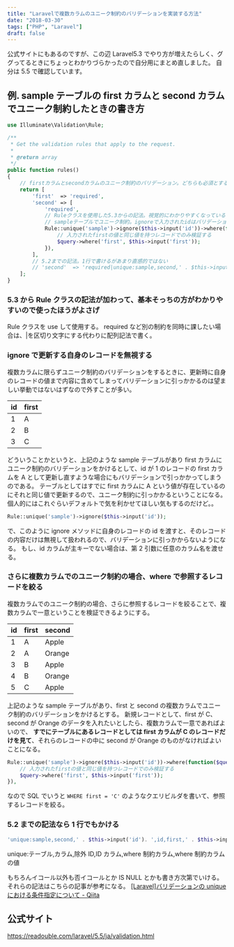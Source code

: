 ```yaml
---
title: "Laravelで複数カラムのユニーク制約のバリデーションを実装する方法"
date: "2018-03-30"
tags: ["PHP", "Laravel"]
draft: false
---
```


公式サイトにもあるのですが、この辺 Laravel5.3 でやり方が増えたらしく、ググってるときにちょっとわかりづらかったので自分用にまとめ直しました。
自分は 5.5 で確認しています。

## 例. sample テーブルの first カラムと second カラムでユニーク制約したときの書き方

```php
use Illuminate\Validation\Rule;

/**
 * Get the validation rules that apply to the request.
 *
 * @return array
 */
public function rules()
{
	// firstカラムとsecondカラムのユニーク制約のバリデーション。どちらも必須とする
    return [
        'first'  => 'required',
        'second' => [
            'required',
            // Ruleクラスを使用した5.3からの記法。視覚的にわかりやすくなっている
            // sampleテーブルでユニーク制約。ignoreで入力されたidはバリデーションから除外する
            Rule::unique('sample')->ignore($this->input('id'))->where(function($query) {
                // 入力されたfirstの値と同じ値を持つレコードでのみ検証する
                $query->where('first', $this->input('first'));
            }),
        ],
        // 5.2までの記法。1行で書けるがあまり直感的ではない
        // 'second'  => 'required|unique:sample,second,' . $this->input('id'). ',id,first,' . $this->input('first'),
    ];
}
```

### 5.3 から Rule クラスの記法が加わって、基本そっちの方がわかりやすいので使ったほうがよさげ

Rule クラスを use して使用する。
required など別の制約を同時に課したい場合は、|を区切り文字にする代わりに配列記法で書く。

### ignore で更新する自身のレコードを無視する

複数カラムに限らずユニーク制約のバリデーションをするときに、更新時に自身のレコードの値まで内容に含めてしまってバリデーションに引っかかるのは望ましい挙動ではないはずなので外すことが多い。

| id  | first |
| --- | ----- |
| 1   | A     |
| 2   | B     |
| 3   | C     |

どういうことかというと、上記のような sample テーブルがあり first カラムにユニーク制約のバリデーションをかけるとして、id が 1 のレコードの first カラムを A として更新し直すような場合にもバリデーションで引っかかってしまうのである。
テーブルとしてはすでに first カラムに A という値が存在しているのにそれと同じ値で更新するので、ユニーク制約に引っかかるということになる。
個人的にはこれぐらいデフォルトで気を利かせてほしい気もするのだけど。。

```php
Rule::unique('sample')->ignore($this->input('id'));
```

で、このように ignore メソッドに自身のレコードの id を渡すと、そのレコードの内容だけは無視して扱われるので、バリデーションに引っかからないようになる。
もし、id カラムが主キーでない場合は、第 2 引数に任意のカラム名を渡せる。

### さらに複数カラムでのユニーク制約の場合、where で参照するレコードを絞る

複数カラムでのユニーク制約の場合、さらに参照するレコードを絞ることで、複数カラムで一意ということを検証できるようにする。

| id  | first | second |
| --- | ----- | ------ |
| 1   | A     | Apple  |
| 2   | A     | Orange |
| 3   | B     | Apple  |
| 4   | B     | Orange |
| 5   | C     | Apple  |

上記のような sample テーブルがあり、first と second の複数カラムでユニーク制約のバリデーションをかけるとする。
新規レコードとして、first が C、second が Orange のデータを入れたいとしたら、複数カラムで一意であればよいので、 **すでにテーブルにあるレコードとしては first カラムが C のレコードだけを見て**、それらのレコードの中に second が Orange のものがなければよいことになる。

```php
Rule::unique('sample')->ignore($this->input('id'))->where(function($query) {
    // 入力されたfirstの値と同じ値を持つレコードでのみ検証する
    $query->where('first', $this->input('first'));
}),
```

なので SQL でいうと `WHERE first = 'C'` のようなクエリビルダを書いて、参照するレコードを絞る。

### 5.2 までの記法なら 1 行でもかける

```php
'unique:sample,second,' . $this->input('id'). ',id,first,' . $this->input('first'),
```

unique:テーブル,カラム,除外 ID,ID カラム,where 制約カラム,where 制約カラムの値

もちろんイコール以外も否イコールとか IS NULL とかも書き方次第でいける。
それらの記法はこちらの記事が参考になる。
[[Laravel]バリデーションの unique における条件指定について - Qiita](https://qiita.com/ichikawa_0829/items/ece3f28a29fd195f7b59)

## 公式サイト

https://readouble.com/laravel/5.5/ja/validation.html
